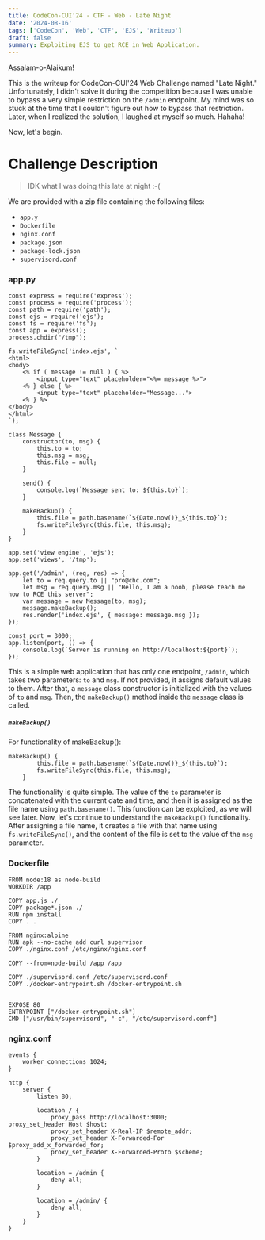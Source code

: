 ```yaml
---
title: CodeCon-CUI'24 - CTF - Web - Late Night
date: '2024-08-16'
tags: ['CodeCon', 'Web', 'CTF', 'EJS', 'Writeup']
draft: false
summary: Exploiting EJS to get RCE in Web Application.
---
```


Assalam-o-Alaikum!

This is the writeup for CodeCon-CUI'24 Web Challenge named "Late Night." Unfortunately, I didn't solve it during the competition because I was unable to bypass a very simple restriction on the `/admin` endpoint. My mind was so stuck at the time that I couldn't figure out how to bypass that restriction. Later, when I realized the solution, I laughed at myself so much. Hahaha!

Now, let's begin.

# Challenge Description

> IDK what I was doing this late at night :-( 

We are provided with a zip file containing the following files:

- `app.y`
- `Dockerfile`
- `nginx.conf`
- `package.json`
- `package-lock.json`
- `supervisord.conf`

### app.py
```
const express = require('express');
const process = require('process');
const path = require('path');
const ejs = require('ejs');
const fs = require('fs');
const app = express();
process.chdir("/tmp");

fs.writeFileSync('index.ejs', `
<html>
<body>
    <% if ( message != null ) { %>
        <input type="text" placeholder="<%= message %>">
    <% } else { %>
        <input type="text" placeholder="Message...">
    <% } %>
</body>
</html>
`);

class Message {
    constructor(to, msg) {
        this.to = to;
        this.msg = msg;
        this.file = null;
    }

    send() {
        console.log(`Message sent to: ${this.to}`);
    }

    makeBackup() {
        this.file = path.basename(`${Date.now()}_${this.to}`);
        fs.writeFileSync(this.file, this.msg);
    }
}

app.set('view engine', 'ejs');
app.set('views', '/tmp');

app.get('/admin', (req, res) => {
    let to = req.query.to || "pro@chc.com";
    let msg = req.query.msg || "Hello, I am a noob, please teach me how to RCE this server";
    var message = new Message(to, msg);
    message.makeBackup();
    res.render('index.ejs', { message: message.msg });
});

const port = 3000;
app.listen(port, () => {
    console.log(`Server is running on http://localhost:${port}`);
});
```

This is a simple web application that has only one endpoint, `/admin`, which takes two parameters: `to` and `msg`. If not provided, it assigns default values to them. After that, a `message` class constructor is initialized with the values of `to` and `msg`. Then, the `makeBackup()` method inside the `message` class is called.

##### `makeBackup()`
For functionality of makeBackup():
```
makeBackup() {
        this.file = path.basename(`${Date.now()}_${this.to}`);
        fs.writeFileSync(this.file, this.msg);
    }
```

The functionality is quite simple. The value of the `to` parameter is concatenated with the current date and time, and then it is assigned as the file name using `path.basename()`. This function can be exploited, as we will see later. Now, let's continue to understand the `makeBackup()` functionality. After assigning a file name, it creates a file with that name using `fs.writeFileSync()`, and the content of the file is set to the value of the `msg` parameter.

### Dockerfile
```
FROM node:18 as node-build
WORKDIR /app

COPY app.js ./
COPY package*.json ./
RUN npm install
COPY . .

FROM nginx:alpine
RUN apk --no-cache add curl supervisor
COPY ./nginx.conf /etc/nginx/nginx.conf

COPY --from=node-build /app /app

COPY ./supervisord.conf /etc/supervisord.conf
COPY ./docker-entrypoint.sh /docker-entrypoint.sh


EXPOSE 80
ENTRYPOINT ["/docker-entrypoint.sh"]
CMD ["/usr/bin/supervisord", "-c", "/etc/supervisord.conf"]
````

### nginx.conf
```
events {
    worker_connections 1024;
}

http {
    server {
        listen 80;

        location / {
            proxy_pass http://localhost:3000;            proxy_set_header Host $host;
            proxy_set_header X-Real-IP $remote_addr;
            proxy_set_header X-Forwarded-For $proxy_add_x_forwarded_for;
            proxy_set_header X-Forwarded-Proto $scheme;
        }

        location = /admin {
            deny all;
        }

        location = /admin/ {
            deny all;
        }
    }
}
```
